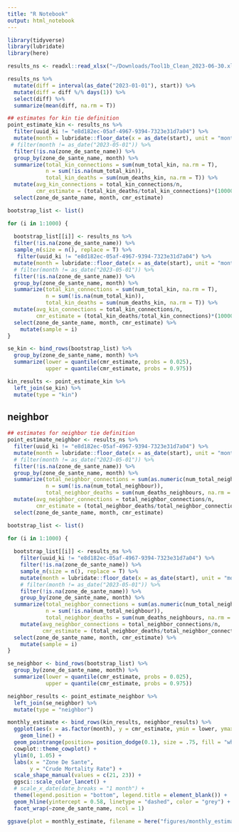 ```yaml
---
title: "R Notebook"
output: html_notebook
---
```



```r
library(tidyverse)
library(lubridate)
library(here)
```


```r
results_ns <- readxl::read_xlsx("~/Downloads/Tool1b_Clean_2023-06-30.xlsx", sheet = "main_networksurvival")
```

```r
results_ns %>% 
  mutate(diff = interval(as_date("2023-01-01"), start)) %>% 
  mutate(diff = diff %/% days(1)) %>% 
  select(diff) %>% 
  summarize(mean(diff, na.rm = T))
```

```r
## estimates for kin tie definition 
point_estimate_kin <- results_ns %>%
  filter(uuid_ki != "e8d182ec-05af-4967-9394-7323e31d7a04") %>% 
  mutate(month = lubridate::floor_date(x = as_date(start), unit = "month")) %>% 
 # filter(month != as_date("2023-05-01")) %>% 
  filter(!is.na(zone_de_sante_name)) %>% 
  group_by(zone_de_sante_name, month) %>% 
  summarize(total_kin_connections = sum(num_total_kin, na.rm = T), 
            n = sum(!is.na(num_total_kin)),
            total_kin_deaths = sum(num_deaths_kin, na.rm = T)) %>% 
  mutate(avg_kin_connections = total_kin_connections/n, 
         cmr_estimate = (total_kin_deaths/total_kin_connections)*(10000/121.1204)) %>% 
  select(zone_de_sante_name, month, cmr_estimate)

bootstrap_list <- list()

for (i in 1:1000) {
  
  bootstrap_list[[i]] <- results_ns %>% 
  filter(!is.na(zone_de_sante_name)) %>% 
  sample_n(size = n(), replace = T) %>% 
   filter(uuid_ki != "e8d182ec-05af-4967-9394-7323e31d7a04") %>% 
  mutate(month = lubridate::floor_date(x = as_date(start), unit = "month")) %>% 
  # filter(month != as_date("2023-05-01")) %>% 
  filter(!is.na(zone_de_sante_name)) %>% 
  group_by(zone_de_sante_name, month) %>% 
  summarize(total_kin_connections = sum(num_total_kin, na.rm = T), 
            n = sum(!is.na(num_total_kin)),
            total_kin_deaths = sum(num_deaths_kin, na.rm = T)) %>% 
  mutate(avg_kin_connections = total_kin_connections/n, 
         cmr_estimate = (total_kin_deaths/total_kin_connections)*(10000/92.7957)) %>% 
  select(zone_de_sante_name, month, cmr_estimate) %>% 
    mutate(sample = i)
} 

se_kin <- bind_rows(bootstrap_list) %>% 
  group_by(zone_de_sante_name, month) %>% 
  summarize(lower = quantile(cmr_estimate, probs = 0.025),
            upper = quantile(cmr_estimate, probs = 0.975)) 

kin_results <- point_estimate_kin %>% 
  left_join(se_kin) %>% 
  mutate(type = "kin")
```

## neighbor 
```r
## estimates for neighbor tie definition 
point_estimate_neighbor <- results_ns %>% 
  filter(uuid_ki != "e8d182ec-05af-4967-9394-7323e31d7a04") %>% 
  mutate(month = lubridate::floor_date(x = as_date(start), unit = "month")) %>% 
  # filter(month != as_date("2023-05-01")) %>% 
  filter(!is.na(zone_de_sante_name)) %>% 
  group_by(zone_de_sante_name, month) %>% 
  summarize(total_neighbor_connections = sum(as.numeric(num_total_neighbour), na.rm = T), 
            n = sum(!is.na(num_total_neighbour)),
            total_neighbor_deaths = sum(num_deaths_neighbours, na.rm = T)) %>% 
  mutate(avg_neighbor_connections = total_neighbor_connections/n, 
         cmr_estimate = (total_neighbor_deaths/total_neighbor_connections)*(10000/92.7957)) %>% 
  select(zone_de_sante_name, month, cmr_estimate)

bootstrap_list <- list()

for (i in 1:1000) {
  
  bootstrap_list[[i]] <- results_ns %>%
    filter(uuid_ki != "e8d182ec-05af-4967-9394-7323e31d7a04") %>% 
    filter(!is.na(zone_de_sante_name)) %>% 
    sample_n(size = n(), replace = T) %>% 
    mutate(month = lubridate::floor_date(x = as_date(start), unit = "month")) %>% 
    # filter(month != as_date("2023-05-01")) %>% 
    filter(!is.na(zone_de_sante_name)) %>% 
    group_by(zone_de_sante_name, month) %>% 
  summarize(total_neighbor_connections = sum(as.numeric(num_total_neighbour), na.rm = T), 
            n = sum(!is.na(num_total_neighbour)),
            total_neighbor_deaths = sum(num_deaths_neighbours, na.rm = T)) %>% 
    mutate(avg_neighbor_connections = total_neighbor_connections/n, 
           cmr_estimate = (total_neighbor_deaths/total_neighbor_connections)*(10000/92.7957)) %>% 
  select(zone_de_sante_name, month, cmr_estimate) %>% 
    mutate(sample = i)
} 

se_neighbor <- bind_rows(bootstrap_list) %>% 
  group_by(zone_de_sante_name, month) %>% 
  summarize(lower = quantile(cmr_estimate, probs = 0.025),
            upper = quantile(cmr_estimate, probs = 0.975)) 

neighbor_results <- point_estimate_neighbor %>% 
  left_join(se_neighbor) %>% 
  mutate(type = "neighbor")
```


```r
monthly_estimate <- bind_rows(kin_results, neighbor_results) %>% 
  ggplot(aes(x = as.factor(month), y = cmr_estimate, ymin = lower, ymax = upper, color = type, shape = type)) + 
    geom_line() + 
  geom_pointrange(position= position_dodge(0.1), size = .75, fill = "white") + 
  cowplot::theme_cowplot() + 
  ylim(0, 1.05) + 
  labs(x = "Zone De Sante",
       y = "Crude Mortality Rate") + 
  scale_shape_manual(values = c(21, 23)) +
  ggsci::scale_color_lancet() +
  # scale_x_date(date_breaks = "1 month") + 
  theme(legend.position = "bottom", legend.title = element_blank()) + 
  geom_hline(yintercept = 0.58, linetype = "dashed", color = "grey") + 
  facet_wrap(~zone_de_sante_name, ncol = 1)

ggsave(plot = monthly_estimate, filename = here("figures/monthly_estimate.png"), width = 6, height = 6)
```
